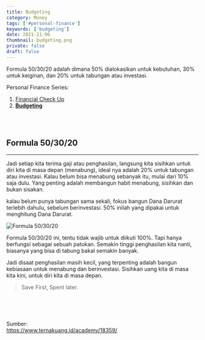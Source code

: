 ```yaml
---
title: Budgeting
category: Money
tags: ['#personal-finance']
keywords: ['budgeting']
date: 2021-11-06
thumbnail: budgeting.png
private: false
draft: false
---
```


Formula 50/30/20 adalah dimana 50% dialokasikan untuk kebutuhan, 30% untuk keiginan, dan 20% untuk tabungan atau investasi.  <br />

Personal Finance Series:
1. [Financial Check Up](/financial-check-up/)
2. **[Budgeting]()**
<!-- 3. [Melunasi Hutang](/melunasi-hutang/) -->

<br />
<br />

## Formula 50/30/20
---

Jadi setiap kita terima gaji atau penghasilan, langsung kita sisihkan untuk diri kita di masa depan (menabung), ideal nya adalah 20% untuk tabungan atau investasi. Kalau belum bisa menabung sebanyak itu, mulai dari 10% saja dulu. Yang penting adalah membangun habit menabung, sisihkan dan bukan sisakan. <br />

kalau belum punya tabungan sama sekali, fokus bangun Dana Darurat terlebih dahulu, sebelum berinvestasi. 50% inilah yang dipakai untuk menghitung Dana Darurat.

![Formula 50/30/20](./formula.png "Photo by Ternak Uang")

Formula 50/30/20 ini, tentu tidak wajib untuk diikuti 100%. Tapi hanya berfungsi sebagai sebuah patokan. Semakin tinggi penghasilan kita nanti, biasanya yang bisa di tabung bakal semakin banyak. <br />

Jadi disaat penghasilan masih kecil, yang terpenting adalah bangun kebiasaan untuk menabung dan berinvestasi. Sisihkan uang kita di masa kita kini, untuk diri kita di masa depan.

> Save First, Spent later.


<br />
<br />
<br />

Sumber: <br />
https://www.ternakuang.id/academy/18359/
